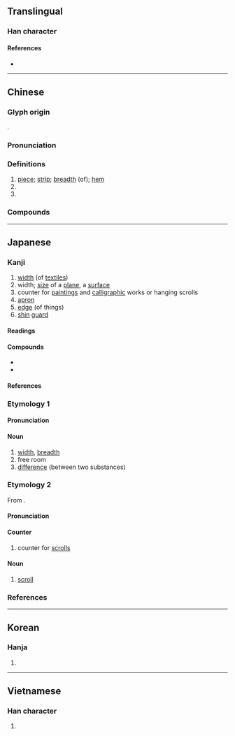 {{character info/new}}
==Translingual==

===Han character===
{{Han char|rn=50|rad=巾|as=09|sn=12|four=41266|canj=LBMRW|ids=⿰巾畐}}

====References====
* {{Han ref|kx=0334.210|dkj=08995|dj=0641.230|hdz=10746.130|uh=5E45|ud=24133|bh=B454|bd=46164}}

----

==Chinese==
{{zh-forms}}

===Glyph origin===
{{Han etym}}
{{Han compound|巾|畐|ls=psc|c1=s|c2=p|t1=clothing}}.

===Pronunciation===
{{zh-pron
|m=fú
|c=fuk1
|mn=pak/hok
|mn_note=pak - vernacular, hok - literary
|h=pfs=puk
|mc=y
|oc=y
|cat=n,cls
}}

===Definitions===
{{zh-hanzi}}

# [[piece]]; [[strip]]; [[breadth]] (of); [[hem]]
# {{zh-classifier|[[textile]]s}}
# {{zh-classifier|[[picture]]s}}

===Compounds===
{{zh-der|大幅度|修邊幅|尺幅千里|不脩邊幅|幅員|不修邊幅|修飾邊幅|幅度|幅巾|巨幅|尺幅|寬幅|幅面|不事邊幅|畫幅|步幅|振幅|橫幅|播幅|漲幅|方幅|斷幅殘紙|條幅|減幅|波幅|連篇累幅|調幅|邊幅|篇幅|降幅|邊幅不修|跌幅|調幅廣播|大幅}}

{{zh-cat|Elementary}}

----

==Japanese==

===Kanji===
{{ja-kanji|grade=c|rs=巾09}}

# [[width]] (of [[textiles]])
# width; [[size]] of a [[plane]], a [[surface]]
# counter for [[painting]]s and [[calligraphic]] works or hanging scrolls
# [[apron]]
# [[edge]] (of things)
# [[shin]] [[guard]]

====Readings====
{{ja-readings
|goon=ふく
|kanon=ふく
|kun=はば-
}}

====Compounds====
* {{ja-r|幅%員|ふく%いん}}
* {{ja-r|歩%幅|ほ%はば}}

====References====
{{ja-kref
|ku=4193
|shift=959D
|jis=497D
|euc=C9FD
|skip=1-3-9
|freq=641
|nelson=1484
|newnelson=1574
|halpern=569
|kld=417
|heisig=407
|tuttle=3f9.2
}}

===Etymology 1===
{{ja-kanjitab|はば|yomi=k}}

====Pronunciation====
{{ja-pron|yomi=k|はば|acc=0|acc_ref=DJR,NHK}}

====Noun====
{{ja-noun|はば}}

# [[width]], [[breadth]]
# free room
# [[difference]] (between two substances)

===Etymology 2===
{{ja-kanjitab|ふく|yomi=o}}
From {{etyl|ltc|ja|sort=ふく}} {{m|zh|幅|tr=pjuwk}}.

====Pronunciation====
{{ja-pron|yomi=o|ふく|acc=2|dev=1|acc_ref=DJR,NHK}}

====Counter====
{{ja-pos|counter|ふく}}

# counter for [[scroll]]s

====Noun====
{{ja-noun|ふく}}

# [[scroll]]

===References===
<references/>

----

==Korean==

===Hanja===
{{ko-hanja|hangeul=폭|rv=pok|mr=p'ok}}

# {{rfdef|ko|sort=巾09}}

----

==Vietnamese==

===Han character===
{{vi-hantu|[[bức]], [[phúc]]|rs=巾09}}

# {{rfdef|vi|sort=巾09}}